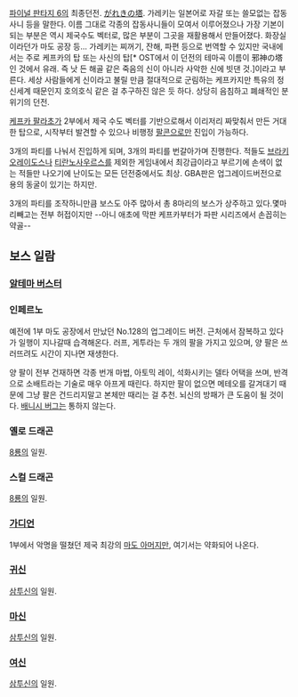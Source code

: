 [[파이널 판타지 6]]의 최종던전. [http://ffdic.wikiwiki.jp/?%C3%CF%CC%BE%A1%A6%C3%CF%B7%C1%2F%A1%DA%A4%AC%A4%EC%A4%AD%A4%CE%C5%E3%A1%DB がれきの塔]. 가레키는 일본어로 자갈 또는 쓸모없는 잡동사니 등을 말한다. 이름 그대로 각종의 잡동사니들이 모여서 이루어졌으나 가장 기본이 되는 부분은 역시 제국수도 벡터로, 많은 부분이 그곳을 재활용해서 만들어졌다. 화장실이라던가 마도 공장 등... 가레키는 찌꺼기, 잔해, 파편 등으로 번역할 수 있지만 국내에서는 주로 케프카의 탑 또는 사신의 탑[* OST에서 이 던전의 테마곡 이름이 邪神の塔인 것에서 유래. 즉 낫 든 해골 같은 죽음의 신이 아니라 사악한 신에 빗댄 것.]이라고 부른다. 세상 사람들에게 신이라고 불릴 만큼 절대적으로 군림하는 케프카지만 특유의 정신세계 때문인지 호의호식 같은 걸 추구하진 않은 듯 하다. 상당히 음침하고 폐쇄적인 분위기의 던전.

[[케프카 팔라초]]가 2부에서 제국 수도 벡터를 기반으로해서 이리저리 짜맞춰서 만든 거대한 탑으로, 시작부터 발견할 수 있으나 비행정 [[팔콘]]으로만 진입이 가능하다.

3개의 파티를 나눠서 진입하게 되며, 3개의 파티를 번갈아가며 진행한다. 적들도 [[브라키오레이도스]]나 [[티란노사우르스]]를 제외한 게임내에서 최강급이라고 부르기에 손색이 없는 적들만 나오기에 난이도는 모든 던전중에서도 최상. GBA판은 업그레이드버전으로 용의 동굴이 있기는 하지만.

3개의 파티를 조작하니만큼 보스도 아주 많아서 총 8마리의 보스가 상주하고 있다.몇마리빼고는 전부 허접이지만 --아니 애초에 막판 케프카부터가 파판 시리즈에서 손꼽히는 약골-- 

== 보스 일람 ==
=== [[알테마 버스터]] ===

=== 인페르노 ===
예전에 1부 마도 공장에서 만났던 No.128의 업그레이드 버전. 근처에서 잠복하고 있다가 일행이 지나갈때 습격해온다. 러프, 게투라는 두 개의 팔을 가지고 있으며, 양 팔은 쓰러뜨려도 시간이 지나면 재생한다.

양 팔이 전부 건재하면 각종 번개 마법, 아토믹 레이, 석화시키는 델타 어택을 쓰며, 반격으로 소배트라는 기술로 매우 아프게 때린다. 하지만 팔이 없으면 메테오를 갈겨대기 때문에 그냥 팔은 건드리지말고 본체만 때리는 걸 추천. 뇌신의 방패가 큰 도움이 될 것이다. [[배니시 버그]]는 통하지 않는다.

=== 옐로 드래곤 ===
[[8룡]]의 일원.

=== 스컬 드래곤 ===
[[8룡]]의 일원.

=== [[가디언]] ===
1부에서 악명을 떨쳤던 제국 최강의 [[마도 아머]]지만, 여기서는 약화되어 나온다.

=== [[귀신]] ===
[[삼투신]]의 일원.

=== [[마신]] ===
[[삼투신]]의 일원.

=== [[여신]] ===
[[삼투신]]의 일원.
